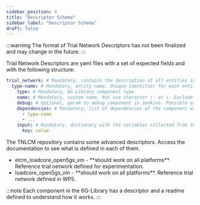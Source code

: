 ```yaml
---
sidebar_position: 4
title: "Descriptor Schema"
sidebar_label: "Descriptor Schema"
draft: false
---
```



:::warning
The format of Trial Network Descriptors has not been finalized and may change in the future.
:::

Trial Network Descriptors are yaml files with a set of expected fields and with the following structure:

```yaml
trial_network: # Mandatory, contains the description of all entities in the Trial Network
  type-name: # Mandatory, entity name. Unique identifier for each entity in the Trial Network
    type: # Mandatory, 6G-Library component type
    name: # Mandatory, custom name. Not use character \- or \. Exclude components tn_init, tn_bastion and tn_vxlan
    debug: # Optional, param to debug component in Jenkins. Possible values true or false
    dependencies: # Mandatory, list of dependencies of the component with other components
      - type-name
      - ...
    input: # Mandatory, dictionary with the variables collected from the input part of the 6G-Library
      key: value
```

The TNLCM repository contains some advanced descriptors. Access the <Link to={TNLCM_BACKEND_SAMPLE_DESCRIPTORS_README}>documentation</Link> to see what is defined in each of them.

- <Link to={TNLCM_BACKEND_ELCM_TRIAL_NETWORK}>elcm_loadcore_open5gs_vm</Link> - **should work on all platforms**. Reference trial network defined for experimentation.
- <Link to={TNLCM_BACKEND_LOADCORE_TRIAL_NETWORK}>loadcore_open5gs_vm</Link> - **should work on all platforms**. Reference trial network defined in WP5.

:::note
Each component in the <Link to={LIBRARY_REPO_URL}>6G-Library</Link> has a descriptor and a readme defined to understand how it works.
:::
